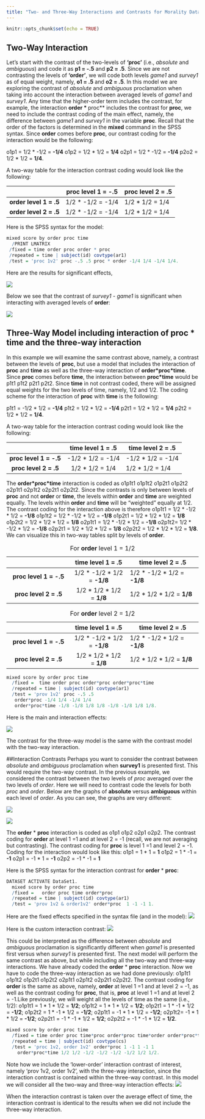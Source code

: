 ```yaml
---
title: "Two- and Three-Way Interactions and Contrasts for Morality Data"
---
```


```r
knitr::opts_chunk$set(echo = TRUE)
```

## Two-Way Interaction

Let's start with the contrast of the two-levels of **'proc'** (i.e., *absolute* and *ambiguous*) and code it as **p1 = -.5** and **p2 = .5**. Since we are not contrasting the levels of **'order'**, we will code both levels *game1* and *survey1* as of equal weight, namely, **o1 = .5** and **o2 = .5**. In this model we are exploring the contrast of *absolute* and *ambiguous* proclamation when taking into account the interaction between averaged levels of *game1* and *survey1*. Any time that the higher-order term includes the contrast, for example, the interaction **order \* **proc** includes the contrast for **proc**, we need to include the contrast coding of the main effect, namely, the difference between *game1* and *survey1* in the variable **proc**. Recall that the order of the factors is determined in the **mixed** command in the SPSS syntax. Since **order** comes before **proc**, our contrast coding for the interaction would be the following:

o1p1 = 1/2 \* -1/2 = **-1/4** o1p2 = 1/2 \* 1/2 = **1/4** o2p1 = 1/2 \* -1/2 = **-1/4** p2o2 = 1/2 \* 1/2 = **1/4**.

A two-way table for the interaction contrast coding would look like the following:

|        | proc level 1 = -.5 | proc level 2 = .5 |
|:------:|:-----:|---------|
| **order level 1 = .5** | 1/2 * -1/2 = -1/4 | 1/2 * 1/2 = 1/4 |
| **order level 2 =  .5** |  1/2 * -1/2 =  -1/4 |  1/2 * 1/2 =  1/4 | 

Here is the SPSS syntax for the model:

```r
mixed score by order proc time
  /PRINT LMATRIX
 /fixed = time order proc order * proc
 /repeated = time | subject(id) covtype(ar1)
 /test = 'proc 1v2' proc -.5 .5 proc * order -1/4 1/4 -1/4 1/4.
```

Here are the results for significant effects,

![](/Users/Mark V. Brow/Desktop/Repository11/markbrow.github.io/MoralFixedEffects1.jpg)

Below we see that the contrast of *survey1 - game1* is significant when interacting with averaged levels of **order**:

![](/Users/Mark V. Brow/Desktop/Repository11/markbrow.github.io/MoralContrastP1v2Order.jpg)

## Three-Way Model including interaction of **proc \* time** and the three-way interaction
In this example we will examine the same contrast above, namely, a contrast between the levels of **proc**, but use a model that includes the interaction of **proc** and **time** as well as the three-way interaction of **order\*proc\*time**. Since **proc** comes before **time**, the interaction between **proc\*time** would be p1t1 p1t2 p2t1 p2t2. Since **time** in not contrast coded, there will be assigned equal weights for the two levels of time, namely, 1/2 and 1/2. The coding scheme for the interaction of **proc** with **time** is the following:

p1t1 = -1/2 \* 1/2 = **-1/4** p1t2 = 1/2 \* 1/2 = **-1/4** p2t1 = 1/2 \* 1/2 = **1/4** p2t2 = 1/2 \* 1/2 = **1/4**.

A two-way table for the interaction contrast coding would look like the following:

|        | time level 1 = .5 | time level 2 = .5 |
|:------:|:-----:|---------|
| **proc level 1 = -.5** | -1/2 * 1/2 = -1/4 | -1/2 * 1/2 = -1/4 |
| **proc level 2 =  .5** |  1/2 * 1/2 =  1/4 |  1/2 * 1/2 =  1/4 | 

The **order\*proc\*time** interaction is coded as o1p1t1 o1p1t2 o1p2t1 o1p2t2 o2p1t1 o2p1t2 o2p2t1 o2p2t2. Since the contrasts is only between levels of **proc** and not **order** or **time**, the levels within **order** and **time** are weighted equally. The levels within **order** and **time** will be "weighted" equally at 1/2. The contrast coding for the interaction above is therefore
o1p1t1 = 1/2 \* -1/2 \* 1/2 = **-1/8** o1p1t2 = 1/2 \* -1/2 \* 1/2 = **-1/8** o1p2t1 = 1/2 \* 1/2 \* 1/2 = **1/8** o1p2t2 = 1/2 \* 1/2 \* 1/2 = **1/8** o2p1t1 =  1/2 \* -1/2 \* 1/2 = **-1/8** o2p1t2= 1/2 \* -1/2 \* 1/2 = **-1/8** o2p2t1 = 1/2 \* 1/2 \* 1/2 = **1/8** o2p2t2 = 1/2 \* 1/2 \* 1/2 = **1/8**. We can visualize this in two-way tables split by levels of **order**.

: For **order** level 1 = 1/2

|        | time level 1 = .5 | time level 2 = .5 |
|:------:|:-----:|---------|
| **proc level 1 = -.5** | 1/2 \* -1/2 * 1/2 = **-1/8** | 1/2 \* -1/2 * 1/2 = **-1/8** |
| **proc level 2 =  .5** |  1/2 \* 1/2 * 1/2 =  **1/8** |  1/2 \* 1/2 * 1/2 =  **1/8**| 

: For **order** level 2 = 1/2

|        | time level 1 = .5 | time level 2 = .5 |
|:------:|:-----:|---------|
| **proc level 1 = -.5** | 1/2 \* -1/2 * 1/2 = **-1/8** | 1/2 \* -1/2 * 1/2 = **-1/8** |
| **proc level 2 =  .5** |  1/2 \* 1/2 * 1/2 =  **1/8** |  1/2 \* 1/2 * 1/2 =  **1/8** | 

```r
mixed score by order proc time
  /fixed =  time order proc order*proc order*proc*time 
  /repeated = time | subject(id) covtype(ar1)
  /test = 'prov 1v2' proc -.5 .5 
   order*proc -1/4 1/4 -1/4 1/4 
   order*proc*time -1/8 -1/8 1/8 1/8 -1/8 -1/8 1/8 1/8.
```

Here is the main and interaction effects:

![](/Users/Mark V. Brow/Desktop/Repository11/markbrow.github.io/MoralFixedEffectsThree.jpg)

The contrast for the three-way model is the same with the contrast model with the two-way interaction.

##Interaction Contrasts
Perhaps you want to consider the contrast between *absolute* and *ambiguous* proclamation when **survey1** is presented first. This would require the two-way contrast. In the previous example, we considered the contrast between the two levels of *proc* averaged over the two levels of *order*. Here we will need to contrast code the levels for both *proc* and *order*.
Below are the graphs of **absolute** versus **ambiguous** within each level of *order*. As you can see, the graphs are very different:

![](/Users/Mark V. Brow/Desktop/Repository11/markbrow.github.io/graphProcTimeByOrder.jpg)

![](/Users/Mark V. Brow/Desktop/Repository11/markbrow.github.io/graphProc2TimeByOrder.jpg)

The **order** \* **proc** interaction is coded as o1p1 o1p2 o2p1 o2p2. The contrast coding for **order** at level 1 =1 and at level 2 = -1 (recall, we are not averaging but contrasting). The contrast coding for **proc** is level 1 =1 and level 2 = -1. Coding for the interaction would look like this:
o1p1 = 1 \* 1 = **1** o1p2 = 1 \* -1 = **-1** o2p1 = -1 \* 1 = **-1** o2p2 = -1 \* -1 = **1**

Here is the SPSS syntax for the interaction contrast for **order** \* **proc**:
```r
DATASET ACTIVATE DataSet1.
  mixed score by order proc time 
  /fixed =   order proc time order*proc 
  /repeated = time | subject(id) covtype(ar1)
  /test = 'prov 1v2 & order1v2' order*proc  1 -1 -1 1. 
```
Here are the fixed effects specified in the syntax file (and in the model):
![](/Users/Mark V. Brow/Desktop/Repository11/markbrow.github.io/graphFixedEffectsMoral.jpg)

Here is the custom interaction contrast:
![](/Users/Mark V. Brow/Desktop/Repository11/markbrow.github.io/twowayContrastMoral.jpg)

This could be interpreted as the difference between *absolute* and *ambiguous* proclamation is significantly different when *game1* is presented first versus when *survey1* is presented first.
The next model will perform the same contrast as above, but while including all the two-way and three-way interactions. We have already coded the **order** \* **proc** interaction. Now we have to code the three-way interaction as we had done previously: o1p1t1 o1p1t2 o1p2t1 o1p2t2 o2p1t1 o2p1t2 o2p2t1 o2p2t2. The contrast coding for **order** is the same as above, namely, **order** at level 1 =1 and at level 2 = -1, as well as the contrast coding for **proc**, that is, **proc** at level 1 =1 and at level 2 = -1.Like previously, we will weight all the levels of time as the same (i.e., 1/2):
o1p1t1 = 1 \* 1 \* 1/2 = **1/2**; o1p1t2 = 1 \* 1 \* 1/2 = **1/2**; o1p2t1 = 1 \* -1 \* 1/2 = **-1/2**; o1p2t2 = 1 \* -1 \* 1/2 = **-1/2**; o2p1t1 =  -1 \* 1 \* 1/2 = **-1/2**; o2p1t2= -1 \* 1 \* 1/2 = **-1/2**; o2p2t1 = -1 \* -1 \* 1/2 = **1/2**; o2p2t2 = -1 \* -1 \* 1/2 = **1/2**.

```r
mixed score by order proc time
  /fixed = time order proc time*proc order*proc time*order order*proc*time
  /repeated = time | subject(id) covtype(cs)
  /test = 'proc 1v2, order 1v2' order*proc 1 -1 1 -1 1
    order*proc*time 1/2 1/2 -1/2 -1/2 -1/2 -1/2 1/2 1/2.
```
Note how we include the 'lower-order' interaction contrast of interest, namely 'prov 1v2, order 1v2', with the three-way interaction, since the interaction contrast is contained within the three-way contrast. In this model we will consider all the two-way and three-way interaction effects:
![](/Users/Mark V. Brow/Desktop/Repository11/markbrow.github.io/graphFixedEffectsMoral3.jpg)

When the interaction contrast is taken over the average effect of time, the interaction contrast is identical to the results when we did not include the three-way interaction.
